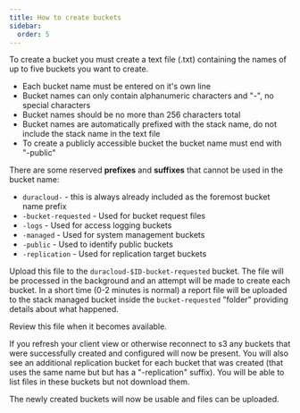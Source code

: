 ```yaml
---
title: How to create buckets
sidebar:
  order: 5
---
```


To create a bucket you must create a text file (.txt) containing the names of up to
five buckets you want to create.

- Each bucket name must be entered on it's own line
- Bucket names can only contain alphanumeric characters and "-", no special characters
- Bucket names should be no more than 256 characters total
- Bucket names are automatically prefixed with the stack name, do not include the stack name in the text file
- To create a publicly accessible bucket the bucket name must end with "-public"

There are some reserved **prefixes** and **suffixes** that cannot be used in the bucket name:

- `duracloud-` - this is always already included as the foremost bucket name prefix
- `-bucket-requested` - Used for bucket request files
- `-logs` - Used for access logging buckets
- `-managed` - Used for system management buckets
- `-public` - Used to identify public buckets
- `-replication` - Used for replication target buckets

Upload this file to the `duracloud-$ID-bucket-requested` bucket. The file will be processed
in the background and an attempt will be made to create each bucket. In a short time (0-2
minutes is normal) a report file will be uploaded to the stack managed bucket inside the
`bucket-requested` "folder" providing details about what happened.

Review this file when it becomes available.

If you refresh your client view or otherwise reconnect to s3 any buckets that were
successfully created and configured will now be present. You will also see an additional
replication bucket for each bucket that was created (that uses the same name but but has a
"-replication" suffix). You will be able to list files in these buckets but not download them.

The newly created buckets will now be usable and files can be uploaded.
